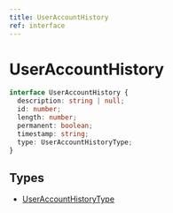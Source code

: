 ```yaml
---
title: UserAccountHistory
ref: interface
---
```


# UserAccountHistory

```ts
interface UserAccountHistory {
  description: string | null;
  id: number;
  length: number;
  permanent: boolean;
  timestamp: string;
  type: UserAccountHistoryType;
}
```

## Types

- [UserAccountHistoryType](/references/user-account-history-type)
